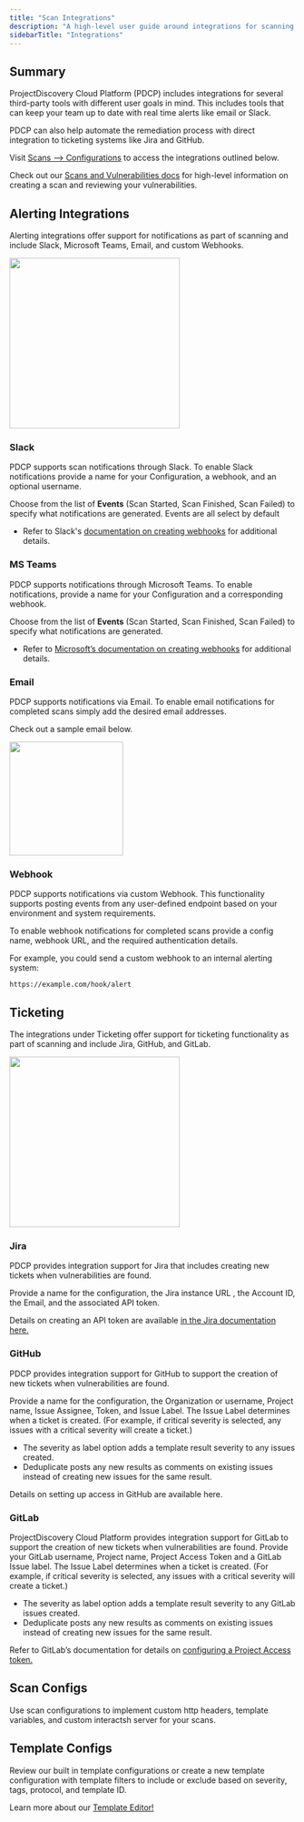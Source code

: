 ```yaml
---
title: "Scan Integrations"
description: "A high-level user guide around integrations for scanning including alerts and ticketing"
sidebarTitle: "Integrations"
---
```


## Summary

ProjectDiscovery Cloud Platform (PDCP) includes integrations for several third-party tools with different user goals in mind. This includes tools that can keep your team up to date with real time alerts like email or Slack. 

PDCP can also help automate the remediation process with direct integration to ticketing systems like Jira and GitHub.

Visit [Scans --> Configurations](https://cloud.projectdiscovery.io/scans/configs) to access the integrations outlined below. 

<Info> Check out our [Scans and Vulnerabilities docs](/cloud/scanning/createscans) for high-level information on creating a scan and reviewing your vulnerabilities. </Info>

## Alerting Integrations

Alerting integrations offer support for notifications as part of scanning and include Slack, Microsoft Teams, Email, and custom Webhooks. 

<img height="300" src="/images/platform/scanintegrations.png" />

### Slack

PDCP supports scan notifications through Slack. To enable Slack notifications provide a name for your Configuration, a webhook, and an optional username. 

Choose from the list of **Events** (Scan Started, Scan Finished, Scan Failed) to specify what notifications are generated. Events are all select by default 

 - Refer to Slack's [documentation on creating webhooks](https://api.slack.com/messaging/webhooks) for additional details. 

 ### MS Teams

PDCP supports notifications through Microsoft Teams. To enable notifications, provide a name for your Configuration and a corresponding webhook.

Choose from the list of **Events** (Scan Started, Scan Finished, Scan Failed)  to specify what notifications are generated.

- Refer to [Microsoft’s documentation on creating webhooks](https://learn.microsoft.com/en-us/microsoftteams/platform/webhooks-and-connectors/how-to/add-incoming-webhook?tabs=newteams%2Cdotnet) for additional details.

### Email

PDCP supports notifications via Email. To enable email notifications for completed scans simply add the desired email addresses.

Check out a sample email below.

<img height="200" src="/images/platform/scanemail.png" />

### Webhook

PDCP supports notifications via custom Webhook. This functionality supports posting events from any user-defined endpoint based on your environment and system requirements. 
 
To enable webhook notifications for completed scans provide a config name, webhook URL, and the required authentication details. 

For example, you could send a custom webhook to an internal alerting system:

`https://example.com/hook/alert`

## Ticketing

The integrations under Ticketing offer support for ticketing functionality as part of scanning and include Jira, GitHub, and GitLab. 

<img height="300" src="/images/platform/scansticketing.png" />

### Jira

PDCP provides integration support for Jira that includes creating new tickets when vulnerabilities are found. 

Provide a name for the configuration, the Jira instance URL , the Account ID, the Email, and the associated API token. 

Details on creating an API token are available [in the Jira documentation here.](https://support.atlassian.com/atlassian-account/docs/manage-api-tokens-for-your-atlassian-account/)

### GitHub

PDCP provides integration support for GitHub to support the creation of new tickets when vulnerabilities are found. 

Provide a name for the configuration, the Organization or username, Project name, Issue Assignee, Token, and Issue Label. The Issue Label determines when a ticket is created. (For example, if critical severity is selected, any issues with a critical severity will create a ticket.)  

 - The severity as label option adds a template result severity to any issues created. 
 - Deduplicate posts any new results as comments on existing issues instead of creating new issues for the same result. 

Details on setting up access in GitHub are available here. 

### GitLab

ProjectDiscovery Cloud Platform provides integration support for GitLab to support the creation of new tickets when vulnerabilities are found. Provide your GitLab username, Project name, Project Access Token and a GitLab Issue label. The Issue Label determines when a ticket is created. 
(For example, if critical severity is selected, any issues with a critical severity will create a ticket.)  

 - The severity as label option adds a template result severity to any GitLab issues created. 
 - Deduplicate posts any new results as comments on existing issues instead of creating new issues for the same result. 

 Refer to GitLab’s documentation for details on [configuring a Project Access token.](https://docs.gitlab.com/ee/user/project/settings/project_access_tokens.html#create-a-project-access-token) 

## Scan Configs
Use scan configurations to implement custom http headers, template variables, and custom interactsh server for your scans.


## Template Configs

Review our built in template configurations or create a new template configuration with template filters to include or exclude based on severity, tags, protocol, and template ID.

Learn more about our [Template Editor!](/cloud/editor/overview)
